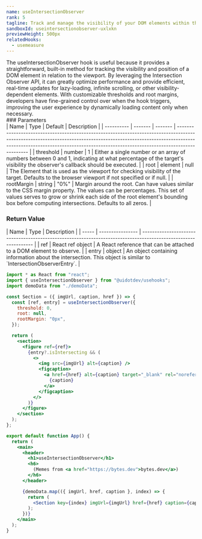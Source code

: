 ```yaml
---
name: useIntersectionObserver
rank: 5
tagline: Track and manage the visibility of your DOM elements within the viewport with useIntersectionObserver.
sandboxId: useintersectionobserver-uxlxkn
previewHeight: 500px
relatedHooks:
  - usemeasure
---
```



<HookDescription name={frontmatter.name}>
  The useIntersectionObserver hook is useful because it provides a
  straightforward, built-in method for tracking the visibility and position of a
  DOM element in relation to the viewport. By leveraging the Intersection
  Observer API, it can greatly optimize performance and provide efficient,
  real-time updates for lazy-loading, infinite scrolling, or other
  visibility-dependent elements. With customizable thresholds and root margins,
  developers have fine-grained control over when the hook triggers, improving
  the user experience by dynamically loading content only when necessary.
</HookDescription>

<div class="reference">
  ### Parameters

  <div class="table-container">
  | Name       | Type    | Default | Description                                                                                                                                                                                                                                                |
  | ---------- | ------- | ------- | ---------------------------------------------------------------------------------------------------------------------------------------------------------------------------------------------------------------------------------------------------------- |
  | threshold  | number  | 1       | Either a single number or an array of numbers between 0 and 1, indicating at what percentage of the target's visibility the observer's callback should be executed.                                                                                        |
  | root       | element | null    | The Element that is used as the viewport for checking visibility of the target. Defaults to the browser viewport if not specified or if null.                                                                                                              |
  | rootMargin | string  | "0%"    | Margin around the root. Can have values similar to the CSS margin property. The values can be percentages. This set of values serves to grow or shrink each side of the root element's bounding box before computing intersections. Defaults to all zeros. |
  </div>

  ### Return Value

  <div class="table-container">
  | Name  | Type             | Description                                                                                                     |
  | ----- | ---------------- | --------------------------------------------------------------------------------------------------------------- |
  | ref   | React ref object | A React reference that can be attached to a DOM element to observe.                                             |
  | entry | object           | An object containing information about the intersection. This object is similar to `IntersectionObserverEntry`. |
  </div>
</div>

<CodePreview
  sandboxId={frontmatter.sandboxId}
  previewHeight={frontmatter.previewHeight}
/>

<StaticCodeContainer>

```jsx
import * as React from "react";
import { useIntersectionObserver } from "@uidotdev/usehooks";
import demoData from "./demoData";

const Section = ({ imgUrl, caption, href }) => {
  const [ref, entry] = useIntersectionObserver({
    threshold: 0,
    root: null,
    rootMargin: "0px",
  });

  return (
    <section>
      <figure ref={ref}>
        {entry?.isIntersecting && (
          <>
            <img src={imgUrl} alt={caption} />
            <figcaption>
              <a href={href} alt={caption} target="_blank" rel="noreferrer">
                {caption}
              </a>
            </figcaption>
          </>
        )}
      </figure>
    </section>
  );
};

export default function App() {
  return (
    <main>
      <header>
        <h1>useIntersectionObserver</h1>
        <h6>
          (Memes from <a href="https://bytes.dev">bytes.dev</a>)
        </h6>
      </header>

      {demoData.map(({ imgUrl, href, caption }, index) => {
        return (
          <Section key={index} imgUrl={imgUrl} href={href} caption={caption} />
        );
      })}
    </main>
  );
}
```

</StaticCodeContainer>
